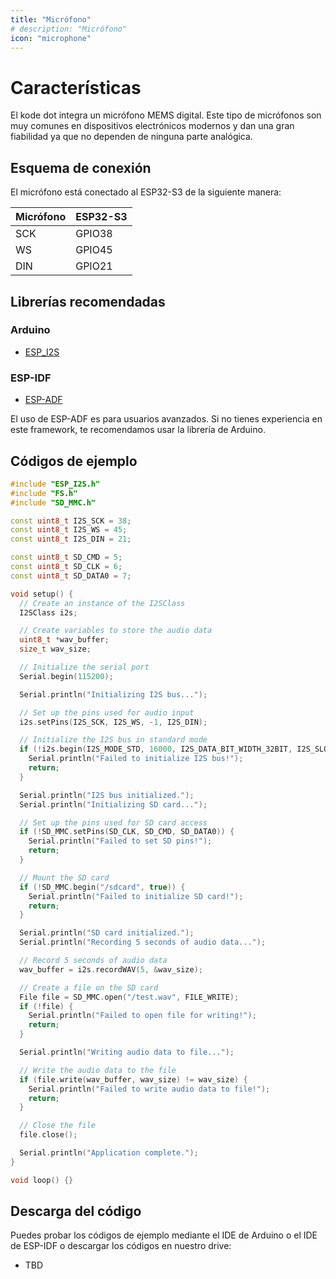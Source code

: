 ```yaml
---
title: "Micrófono"
# description: "Micrófono"
icon: "microphone"
---
```


# Características

El kode dot integra un micrófono MEMS digital. Este tipo de micrófonos son muy comunes en dispositivos electrónicos modernos y dan una gran fiabilidad ya que no 
dependen de ninguna parte analógica.

## Esquema de conexión

El micrófono está conectado al ESP32-S3 de la siguiente manera:

| Micrófono    | ESP32-S3 |
| ------------ | -------- |
| SCK          | GPIO38   |
| WS           | GPIO45   |
| DIN          | GPIO21   |

## Librerías recomendadas
### Arduino
- [ESP_I2S](https://github.com/espressif/arduino-esp32/blob/master/libraries/ESP_I2S)

### ESP-IDF
- [ESP-ADF](https://github.com/espressif/esp-adf)

<Warning>El uso de ESP-ADF es para usuarios avanzados. Si no tienes experiencia en este framework, te recomendamos usar la librería de Arduino.</Warning>


## Códigos de ejemplo
```cpp record_to_wav.ino lines icon="microchip"
#include "ESP_I2S.h"
#include "FS.h"
#include "SD_MMC.h"

const uint8_t I2S_SCK = 38;
const uint8_t I2S_WS = 45;
const uint8_t I2S_DIN = 21;

const uint8_t SD_CMD = 5;
const uint8_t SD_CLK = 6;
const uint8_t SD_DATA0 = 7;

void setup() {
  // Create an instance of the I2SClass
  I2SClass i2s;

  // Create variables to store the audio data
  uint8_t *wav_buffer;
  size_t wav_size;

  // Initialize the serial port
  Serial.begin(115200);

  Serial.println("Initializing I2S bus...");

  // Set up the pins used for audio input
  i2s.setPins(I2S_SCK, I2S_WS, -1, I2S_DIN);

  // Initialize the I2S bus in standard mode
  if (!i2s.begin(I2S_MODE_STD, 16000, I2S_DATA_BIT_WIDTH_32BIT, I2S_SLOT_MODE_MONO, I2S_STD_SLOT_LEFT)) {
    Serial.println("Failed to initialize I2S bus!");
    return;
  }

  Serial.println("I2S bus initialized.");
  Serial.println("Initializing SD card...");

  // Set up the pins used for SD card access
  if (!SD_MMC.setPins(SD_CLK, SD_CMD, SD_DATA0)) {
    Serial.println("Failed to set SD pins!");
    return;
  }

  // Mount the SD card
  if (!SD_MMC.begin("/sdcard", true)) {
    Serial.println("Failed to initialize SD card!");
    return;
  }

  Serial.println("SD card initialized.");
  Serial.println("Recording 5 seconds of audio data...");

  // Record 5 seconds of audio data
  wav_buffer = i2s.recordWAV(5, &wav_size);

  // Create a file on the SD card
  File file = SD_MMC.open("/test.wav", FILE_WRITE);
  if (!file) {
    Serial.println("Failed to open file for writing!");
    return;
  }

  Serial.println("Writing audio data to file...");

  // Write the audio data to the file
  if (file.write(wav_buffer, wav_size) != wav_size) {
    Serial.println("Failed to write audio data to file!");
    return;
  }

  // Close the file
  file.close();

  Serial.println("Application complete.");
}

void loop() {}
```


## Descarga del código
Puedes probar los códigos de ejemplo mediante el IDE de Arduino o el IDE de ESP-IDF o descargar los códigos en nuestro drive:

- TBD